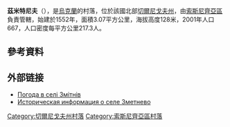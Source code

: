 {{coord|51|34|49|N|32|43|10|E|scale:100000|display=title}}

'''茲米特尼夫'''（{{lang-uk|Змітнів}}），是[[烏克蘭|烏克蘭]]的村落，位於該國北部[[切爾尼戈夫州|切爾尼戈夫州]]，由[[索斯尼齊亞區|索斯尼齊亞區]]負責管轄，始建於1552年，面積3.07平方公里，海拔高度128米，2001年人口667，人口密度每平方公里217.3人。

==參考資料==
{{reflist}}

==外部链接==
* [http://weather.in.ua/ua/chernigovskaja/9054 Погода в селі Змітнів] {{Wayback|url=http://weather.in.ua/ua/chernigovskaja/9054 |date=20160305100513 }}
* [http://surnameindex.info/info/chernigov/sosnitsa/zmetnevo/index.html Историческая информация о селе Зметнево] {{Wayback|url=http://surnameindex.info/info/chernigov/sosnitsa/zmetnevo/index.html |date=20210603233010 }} {{ref-ru}}

[[Category:切爾尼戈夫州村落|Category:切爾尼戈夫州村落]]
[[Category:索斯尼齊亞區村落|Category:索斯尼齊亞區村落]]


{{Chernihiv-geo-stub}}